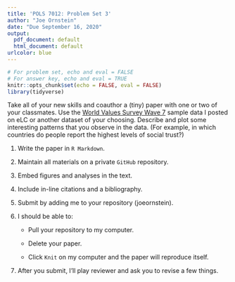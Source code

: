 ```yaml
---
title: 'POLS 7012: Problem Set 3'
author: "Joe Ornstein"
date: "Due September 16, 2020"
output:
  pdf_document: default
  html_document: default
urlcolor: blue
---
```


```r
# For problem set, echo and eval = FALSE
# For answer key, echo and eval = TRUE
knitr::opts_chunk$set(echo = FALSE, eval = FALSE)
library(tidyverse)
```

Take all of your new skills and coauthor a (tiny) paper with one or two of your classmates. Use the [World Values Survey Wave 7](http://www.worldvaluessurvey.org/WVSDocumentationWV7.jsp) sample data I posted on eLC or another dataset of your choosing. Describe and plot some interesting patterns that you observe in the data. (For example, in which countries do people report the highest levels of social trust?)

1. Write the paper in `R Markdown`.

2. Maintain all materials on a private `GitHub` repository.

3. Embed figures and analyses in the text.

4. Include in-line citations and a bibliography.

5. Submit by adding me to your repository (joeornstein).

5. I should be able to:

    - Pull your repository to my computer.

    - Delete your paper.
  
    - Click `Knit` on my computer and the paper will reproduce itself.

6. After you submit, I'll play reviewer and ask you to revise a few things.